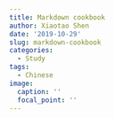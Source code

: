 ```yaml
---
title: Markdown cookbook
author: Xiaotao Shen
date: '2019-10-29'
slug: markdown-cookbook
categories:
  - Study
tags:
  - Chinese
image:
  caption: ''
  focal_point: ''
---
```

